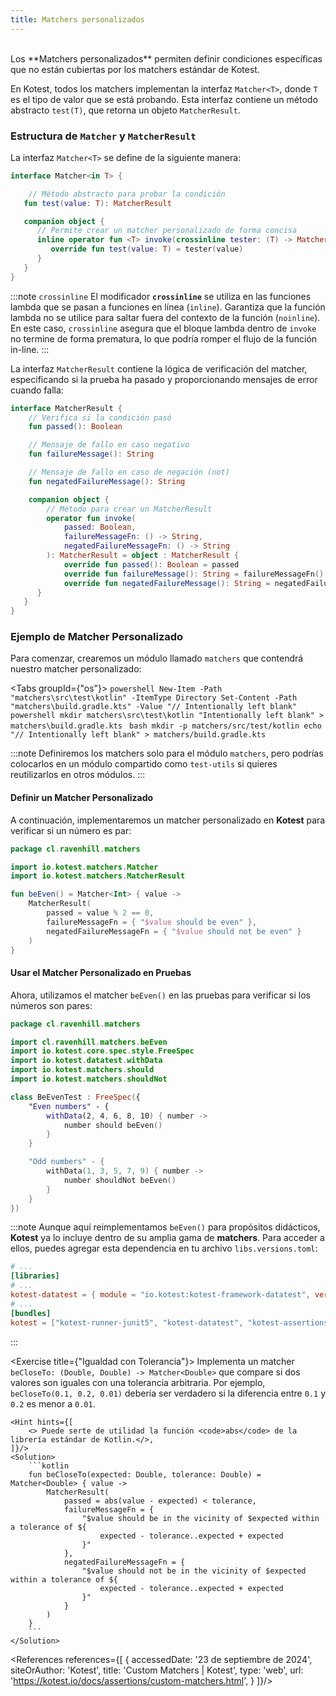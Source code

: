 ```yaml
---
title: Matchers personalizados
---
```


<ReadingTime/>
<GithubRepoLink user={"r8vnhill"} repo={"assertions-kt"}/>

<br/>
Los **Matchers personalizados** permiten definir condiciones específicas que no están cubiertas por los matchers estándar de Kotest.


En Kotest, todos los matchers implementan la interfaz `Matcher<T>`, donde `T` es el tipo de valor que se está probando. Esta interfaz contiene un método abstracto `test(T)`, que retorna un objeto `MatcherResult`.


### Estructura de `Matcher` y `MatcherResult`


La interfaz `Matcher<T>` se define de la siguiente manera:


```kotlin
interface Matcher<in T> {

    // Método abstracto para probar la condición
   fun test(value: T): MatcherResult

   companion object {
      // Permite crear un matcher personalizado de forma concisa
      inline operator fun <T> invoke(crossinline tester: (T) -> MatcherResult) = object : Matcher<T> {
         override fun test(value: T) = tester(value)
      }
   }
}
```


:::note ``crossinline``
El modificador **`crossinline`** se utiliza en las funciones lambda que se pasan a funciones en línea (`inline`). Garantiza que la función lambda no se utilice para saltar fuera del contexto de la función (`noinline`). En este caso, `crossinline` asegura que el bloque lambda dentro de `invoke` no termine de forma prematura, lo que podría romper el flujo de la función in-line.
:::

La interfaz `MatcherResult` contiene la lógica de verificación del matcher, especificando si la prueba ha pasado y proporcionando mensajes de error cuando falla:

```kotlin
interface MatcherResult {
    // Verifica si la condición pasó
    fun passed(): Boolean

    // Mensaje de fallo en caso negativo
    fun failureMessage(): String

    // Mensaje de fallo en caso de negación (not)
    fun negatedFailureMessage(): String

    companion object {
        // Método para crear un MatcherResult
        operator fun invoke(
            passed: Boolean,
            failureMessageFn: () -> String,
            negatedFailureMessageFn: () -> String
        ): MatcherResult = object : MatcherResult {
            override fun passed(): Boolean = passed
            override fun failureMessage(): String = failureMessageFn()
            override fun negatedFailureMessage(): String = negatedFailureMessageFn()
      }
   }
}
```

### Ejemplo de Matcher Personalizado


Para comenzar, crearemos un módulo llamado `matchers` que contendrá nuestro matcher personalizado:


<Tabs groupId={"os"}>
    <TabItem value="Windows" label="Windows">
        ```powershell
        New-Item -Path "matchers\src\test\kotlin" -ItemType Directory
        Set-Content -Path "matchers\build.gradle.kts" -Value "// Intentionally left blank"
        ```
    </TabItem>
    <TabItem value="Windows (corto)" label="Windows (corto)">
        ```powershell
        mkdir matchers\src\test\kotlin
        "Intentionally left blank" > matchers\build.gradle.kts
        ```
    </TabItem>
    <TabItem value="Linux/Mac" label="Linux/Mac">
        ```bash
        mkdir -p matchers/src/test/kotlin
        echo "// Intentionally left blank" > matchers/build.gradle.kts
        ```
    </TabItem>
</Tabs>

:::note
Definiremos los matchers solo para el módulo `matchers`, pero podrías colocarlos en un módulo compartido como `test-utils` si quieres reutilizarlos en otros módulos.
:::

#### Definir un Matcher Personalizado

A continuación, implementaremos un matcher personalizado en **Kotest** para verificar si un número es par:


```kotlin title="matchers/src/test/kotlin/cl/ravenhill/matchers/BeEven.kt"
package cl.ravenhill.matchers

import io.kotest.matchers.Matcher
import io.kotest.matchers.MatcherResult

fun beEven() = Matcher<Int> { value ->
    MatcherResult(
        passed = value % 2 == 0,
        failureMessageFn = { "$value should be even" },
        negatedFailureMessageFn = { "$value should not be even" }
    )
}
```

#### Usar el Matcher Personalizado en Pruebas

Ahora, utilizamos el matcher `beEven()` en las pruebas para verificar si los números son pares:

```kotlin title="matchers/src/test/kotlin/cl/ravenhill/matchers/BeEvenTest.kt"
package cl.ravenhill.matchers

import cl.ravenhill.matchers.beEven
import io.kotest.core.spec.style.FreeSpec
import io.kotest.datatest.withData
import io.kotest.matchers.should
import io.kotest.matchers.shouldNot

class BeEvenTest : FreeSpec({
    "Even numbers" - {
        withData(2, 4, 6, 8, 10) { number ->
            number should beEven()
        }
    }

    "Odd numbers" - {
        withData(1, 3, 5, 7, 9) { number ->
            number shouldNot beEven()
        }
    }
})
```

:::note
Aunque aquí reimplementamos `beEven()` para propósitos didácticos, **Kotest** ya lo incluye dentro de su amplia gama de **matchers**. Para acceder a ellos, puedes agregar esta dependencia en tu archivo `libs.versions.toml`:

```toml title="libs.versions.toml"
# ...
[libraries]
# ...
kotest-datatest = { module = "io.kotest:kotest-framework-datatest", version.ref = "kotest" }
# ...
[bundles]
kotest = ["kotest-runner-junit5", "kotest-datatest", "kotest-assertions-core"]
```
:::

<Exercise title={"Igualdad con Tolerancia"}>
    Implementa un matcher ``beCloseTo: (Double, Double) -> Matcher<Double>`` que compare si dos valores son iguales con una tolerancia arbitraria. Por ejemplo, ``beCloseTo(0.1, 0.2, 0.01)`` debería ser verdadero si la diferencia entre ``0.1`` y ``0.2`` es menor a ``0.01``.

    <Hint hints={[
        <> Puede serte de utilidad la función <code>abs</code> de la librería estándar de Kotlin.</>,
    ]}/>
    <Solution>
        ```kotlin
        fun beCloseTo(expected: Double, tolerance: Double) = Matcher<Double> { value ->
            MatcherResult(
                passed = abs(value - expected) < tolerance,
                failureMessageFn = {
                    "$value should be in the vicinity of $expected within a tolerance of ${
                        expected - tolerance..expected + expected
                    }"
                },
                negatedFailureMessageFn = {
                    "$value should not be in the vicinity of $expected within a tolerance of ${
                        expected - tolerance..expected + expected
                    }"
                }
            )
        }
        ```
    </Solution>
</Exercise>

<References references={[
    {
        accessedDate: '23 de septiembre de 2024',
        siteOrAuthor: 'Kotest',
        title: 'Custom Matchers | Kotest',
        type: 'web',
        url: 'https://kotest.io/docs/assertions/custom-matchers.html',
    }
]}/>
